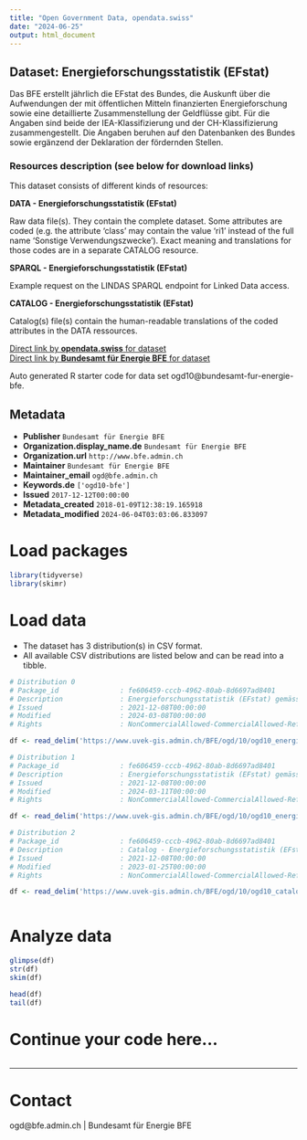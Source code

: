 ```yaml
---
title: "Open Government Data, opendata.swiss"
date: "2024-06-25"
output: html_document
---
```


## Dataset: Energieforschungsstatistik (EFstat)

Das BFE erstellt jährlich die EFstat des Bundes, die Auskunft über die Aufwendungen der mit öffentlichen Mitteln finanzierten Energieforschung sowie eine detaillierte Zusammenstellung der Geldflüsse gibt. Für die Angaben sind beide der IEA-Klassifizierung und der CH-Klassifizierung zusammengestellt. Die Angaben beruhen auf den Datenbanken des Bundes sowie ergänzend der Deklaration der fördernden Stellen.

### Resources description (see below for download links)
 This dataset consists of different kinds of resources: 

__DATA - Energieforschungsstatistik (EFstat)__

Raw data file(s). They contain the complete dataset. Some attributes are coded (e.g. the attribute 'class' may contain the value 'ri1' instead of the full name 'Sonstige Verwendungszwecke'). Exact meaning and translations for those codes are in a separate CATALOG resource.

__SPARQL - Energieforschungsstatistik (EFstat)__

Example request on the LINDAS SPARQL endpoint for Linked Data access.

__CATALOG - Energieforschungsstatistik (EFstat)__

Catalog(s) file(s) contain the human-readable translations of the coded attributes in the DATA ressources.

[Direct link by **opendata.swiss** for dataset](https://opendata.swiss/de/dataset/energieforschungsstatistik-efstat)<br>
[Direct link by **Bundesamt für Energie BFE** for dataset](https://www.bfe.admin.ch/ogd10)

Auto generated R starter code for data set ogd10@bundesamt-fur-energie-bfe.

## Metadata

- **Publisher** `Bundesamt für Energie BFE`
- **Organization.display_name.de** `Bundesamt für Energie BFE`
- **Organization.url** `http://www.bfe.admin.ch`
- **Maintainer** `Bundesamt für Energie BFE`
- **Maintainer_email** `ogd@bfe.admin.ch`
- **Keywords.de** `['ogd10-bfe']`
- **Issued** `2017-12-12T00:00:00`
- **Metadata_created** `2018-01-09T12:38:19.165918`
- **Metadata_modified** `2024-06-04T03:03:06.833097`


# Load packages

```r

library(tidyverse)
library(skimr)

```

# Load data

-   The dataset has 3 distribution(s) in CSV format.
-   All available CSV distributions are listed below and can be read into a tibble.

```r

# Distribution 0
# Package_id               : fe606459-cccb-4962-80ab-8d6697ad8401
# Description              : Energieforschungsstatistik (EFstat) gemäss Schweizer Klassifikation
# Issued                   : 2021-12-08T00:00:00
# Modified                 : 2024-03-08T00:00:00
# Rights                   : NonCommercialAllowed-CommercialAllowed-ReferenceRequired

df <- read_delim('https://www.uvek-gis.admin.ch/BFE/ogd/10/ogd10_energieforschungstatistik_ch.csv')

# Distribution 1
# Package_id               : fe606459-cccb-4962-80ab-8d6697ad8401
# Description              : Energieforschungsstatistik (EFstat) gemäss Klassifikation der Internationalen Energieagentur
# Issued                   : 2021-12-08T00:00:00
# Modified                 : 2024-03-11T00:00:00
# Rights                   : NonCommercialAllowed-CommercialAllowed-ReferenceRequired

df <- read_delim('https://www.uvek-gis.admin.ch/BFE/ogd/10/ogd10_energieforschungstatistik_iea.csv')

# Distribution 2
# Package_id               : fe606459-cccb-4962-80ab-8d6697ad8401
# Description              : Catalog - Energieforschungsstatistik (EFstat)
# Issued                   : 2021-12-08T00:00:00
# Modified                 : 2023-01-25T00:00:00
# Rights                   : NonCommercialAllowed-CommercialAllowed-ReferenceRequired

df <- read_delim('https://www.uvek-gis.admin.ch/BFE/ogd/10/ogd10_catalogs.zip')



```

# Analyze data

```r

glimpse(df)
str(df)
skim(df)

head(df)
tail(df)

```

# Continue your code here...

```r

```

------------------------------------------------------------------------

# Contact

ogd@bfe.admin.ch | Bundesamt für Energie BFE
